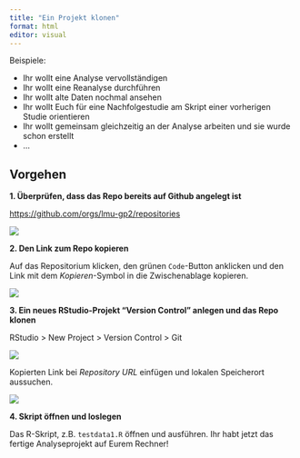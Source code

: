```yaml
---
title: "Ein Projekt klonen"
format: html
editor: visual
---
```


Beispiele:

-   Ihr wollt eine Analyse vervollständigen
-   Ihr wollt eine Reanalyse durchführen
-   Ihr wollt alte Daten nochmal ansehen
-   Ihr wollt Euch für eine Nachfolgestudie am Skript einer vorherigen Studie orientieren
-   Ihr wollt gemeinsam gleichzeitig an der Analyse arbeiten und sie wurde schon erstellt
-   ...

## Vorgehen

**1. Überprüfen, dass das Repo bereits auf Github angelegt ist**

<https://github.com/orgs/lmu-gp2/repositories>

![](images/clipboard-2829375962.png)

**2. Den Link zum Repo kopieren**

Auf das Repositorium klicken, den grünen `Code`-Button anklicken und den Link mit dem *Kopieren*-Symbol in die Zwischenablage kopieren.

![](images/clipboard-527473642.png)

**3. Ein neues RStudio-Projekt "Version Control" anlegen und das Repo klonen**

RStudio \> New Project \> Version Control \> Git

![](images/clipboard-1178154407.png)

Kopierten Link bei *Repository URL* einfügen und lokalen Speicherort aussuchen.

![](images/clipboard-3960660125.png)

**4. Skript öffnen und loslegen**

Das R-Skript, z.B. `testdata1.R` öffnen und ausführen. Ihr habt jetzt das fertige Analyseprojekt auf Eurem Rechner!
